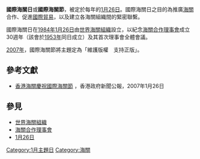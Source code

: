 '''國際海關日'''或'''國際海關節'''，被定於每年的[[1月26日|1月26日]]。國際海關日之目的為推廣[[海關|海關]]合作、促進[[國際貿易|國際貿易]]，以及建立各海關組織間的緊密聯繫。

國際海關日在[[1984年|1984年]][[1月26日|1月26日]]由[[世界海關組織|世界海關組織]]設立，以紀念[[海關合作理事會|海關合作理事會]]成立30週年（該會於[[1953年|1953年]]同日成立）及其首次理事會全體會議。

[[2007年|2007年]]，國際海關節將主題定為「維護版權　支持正版」。

==參考文獻==
<div class="references-small">
<references />
*[http://www.info.gov.hk/gia/general/200701/26/P200701260278.htm 香港海關慶祝國際海關節] {{Wayback|url=http://www.info.gov.hk/gia/general/200701/26/P200701260278.htm |date=20190902175045 }}，香港政府新聞公報，2007年1月26日 
</div>

==參見==
* [[世界海關組織|世界海關組織]]
* [[海關合作理事會|海關合作理事會]]
* [[1月26日|1月26日]]

{{econ-stub}}
{{节日小作品}}

[[Category:1月主題日|Category:1月主題日]]
[[Category:海關|Category:海關]]